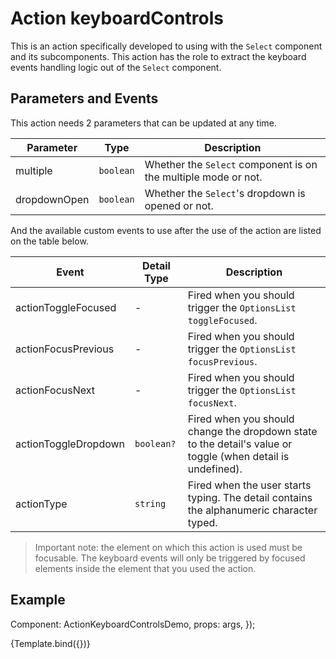 

<Meta title="Components/Select/use:keyboardControls" />

# Action keyboardControls

This is an action specifically developed to using with the `Select` component and
its subcomponents. This action has the role to extract the keyboard events
handling logic out of the `Select` component.

## Parameters and Events

This action needs 2 parameters that can be updated at any time.

Parameter    | Type      | Description
-------------|-----------|-------------
multiple     | `boolean` | Whether the `Select` component is on the multiple mode or not.
dropdownOpen | `boolean` | Whether the `Select`'s dropdown is opened or not.

And the available custom events to use after the use of the action are listed on
the table below.

Event    | Detail Type | Description
-------------|-----------|-------------
actionToggleFocused  | - | Fired when you should trigger the `OptionsList` `toggleFocused`.
actionFocusPrevious  | - | Fired when you should trigger the `OptionsList` `focusPrevious`.
actionFocusNext      | - | Fired when you should trigger the `OptionsList` `focusNext`.
actionToggleDropdown | `boolean?` | Fired when you should change the dropdown state to the detail's value or toggle (when  detail is undefined).
actionType           | `string` | Fired when the user starts typing. The detail contains the alphanumeric character typed.

> Important note: the element on which this action is used must be focusable. The
> keyboard events will only be triggered by focused elements inside the element that
> you used the action.

## Example

  Component: ActionKeyboardControlsDemo,
  props: args,
});

<Canvas>
  <Story
    name="Demo">
    {Template.bind({})}
  </Story>
</Canvas>
